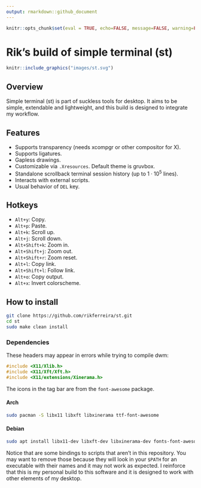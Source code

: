 ```yaml
---
output: rmarkdown::github_document
---
```


```r
knitr::opts_chunk$set(eval = TRUE, echo=FALSE, message=FALSE, warning=FALSE)
```

# Rik's build of simple terminal (st)

```r
knitr::include_graphics("images/st.svg")
```

## Overview

Simple terminal (st) is part of suckless tools for desktop. It aims to be simple, extendable and lightweight, and this build is designed to integrate my workflow.

## Features

- Supports transparency (needs xcompgr or other compositor for X).
- Supports ligatures.
- Gapless drawings.
- Customizable via `.Xresources`. Default theme is gruvbox.
- Standalone scrollback terminal session history (up to $1 \cdot 10^5$ lines).
- Interacts with external scripts.
- Usual behavior of `DEL` key.

## Hotkeys

- `Alt+y`: Copy.
- `Alt+p`: Paste.
- `Alt+k`: Scroll up.
- `Alt+j`: Scroll down.
- `Alt+Shift+k`: Zoom in.
- `Alt+Shift+j`: Zoom out.
- `Alt+Shift+r`: Zoom reset.
- `Alt+l`: Copy link.
- `Alt+Shift+l`: Follow link.
- `Alt+o`: Copy output.
- `Alt+x`: Invert colorscheme.

## How to install

```bash
git clone https://github.com/rikferreira/st.git
cd st
sudo make clean install
```

### Dependencies

These headers may appear in errors while trying to compile dwm:

```c
#include <X11/Xlib.h>
#include <X11/Xft/Xft.h>
#include <X11/extensions/Xinerama.h>
```

The icons in the tag bar are from the `font-awesome` package.

#### Arch

```bash
sudo pacman -S libx11 libxft libxinerama ttf-font-awesome
```

#### Debian

```bash
sudo apt install libx11-dev libxft-dev libxinerama-dev fonts-font-awesome
```

Notice that are some bindings to scripts that aren't in this repository. You may want to remove those because they will look in your `$PATH` for an executable with their names and it may not work as expected. I reinforce that this is my personal build to this software and it is designed to work with other elements of my desktop.
